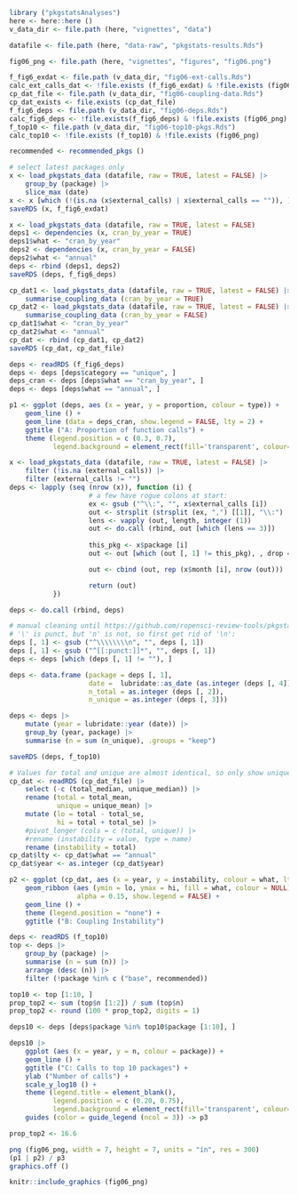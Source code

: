 
```r
library ("pkgstatsAnalyses")
here <- here::here ()
v_data_dir <- file.path (here, "vignettes", "data")

datafile <- file.path (here, "data-raw", "pkgstats-results.Rds")

fig06_png <- file.path (here, "vignettes", "figures", "fig06.png")

f_fig6_exdat <- file.path (v_data_dir, "fig06-ext-calls.Rds")
calc_ext_calls_dat <- !file.exists (f_fig6_exdat) & !file.exists (fig06_png)
cp_dat_file <- file.path (v_data_dir, "fig06-coupling-data.Rds")
cp_dat_exists <- file.exists (cp_dat_file)
f_fig6_deps <- file.path (v_data_dir, "fig06-deps.Rds")
calc_fig6_deps <- !file.exists(f_fig6_deps) & !file.exists (fig06_png)
f_top10 <- file.path (v_data_dir, "fig06-top10-pkgs.Rds")
calc_top10 <- !file.exists (f_top10) & !file.exists (fig06_png)
```
```r
recommended <- recommended_pkgs ()
```

```r
# select latest packages only
x <- load_pkgstats_data (datafile, raw = TRUE, latest = FALSE) |>
    group_by (package) |>
    slice_max (date)
x <- x [which (!(is.na (x$external_calls) | x$external_calls == "")), ]
saveRDS (x, f_fig6_exdat)
```


```r
x <- load_pkgstats_data (datafile, raw = TRUE, latest = FALSE)
deps1 <- dependencies (x, cran_by_year = TRUE)
deps1$what <- "cran_by_year"
deps2 <- dependencies (x, cran_by_year = FALSE)
deps2$what <- "annual"
deps <- rbind (deps1, deps2)
saveRDS (deps, f_fig6_deps)
```

```r
cp_dat1 <- load_pkgstats_data (datafile, raw = TRUE, latest = FALSE) |>
    summarise_coupling_data (cran_by_year = TRUE)
cp_dat2 <- load_pkgstats_data (datafile, raw = TRUE, latest = FALSE) |>
    summarise_coupling_data (cran_by_year = FALSE)
cp_dat1$what <- "cran_by_year"
cp_dat2$what <- "annual"
cp_dat <- rbind (cp_dat1, cp_dat2)
saveRDS (cp_dat, cp_dat_file)
```



```r
deps <- readRDS (f_fig6_deps)
deps <- deps [deps$category == "unique", ]
deps_cran <- deps [deps$what == "cran_by_year", ]
deps <- deps [deps$what == "annual", ]

p1 <- ggplot (deps, aes (x = year, y = proportion, colour = type)) +
    geom_line () +
    geom_line (data = deps_cran, show.legend = FALSE, lty = 2) +
    ggtitle ("A: Proportion of function calls") +
    theme (legend.position = c (0.3, 0.7),
           legend.background = element_rect(fill='transparent', colour='transparent'))
```


```r
x <- load_pkgstats_data (datafile, raw = TRUE, latest = FALSE) |>
    filter (!is.na (external_calls)) |>
    filter (external_calls != "")
deps <- lapply (seq (nrow (x)), function (i) {
                    # a few have rogue colons at start:
                    ex <- gsub ("^\\:", "", x$external_calls [i])
                    out <- strsplit (strsplit (ex, ",") [[1]], "\\:")
                    lens <- vapply (out, length, integer (1))
                    out <- do.call (rbind, out [which (lens == 3)])
                    
                    this_pkg <- x$package [i]
                    out <- out [which (out [, 1] != this_pkg), , drop = FALSE]

                    out <- cbind (out, rep (x$month [i], nrow (out)))

                    return (out)
           })

deps <- do.call (rbind, deps)

# manual cleaning until https://github.com/ropensci-review-tools/pkgstats/issues/33
# '\' is punct, but 'n' is not, so first get rid of '\n':
deps [, 1] <- gsub ("^\\\\\\\\n", "", deps [, 1])
deps [, 1] <- gsub ("^[[:punct:]]*", "", deps [, 1])
deps <- deps [which (deps [, 1] != ""), ]

deps <- data.frame (package = deps [, 1],
                    date =  lubridate::as_date (as.integer (deps [, 4])),
                    n_total = as.integer (deps [, 2]),
                    n_unique = as.integer (deps [, 3]))

deps <- deps |>
    mutate (year = lubridate::year (date)) |>
    group_by (year, package) |>
    summarise (n = sum (n_unique), .groups = "keep")

saveRDS (deps, f_top10)
```

```r
# Values for total and unique are almost identical, so only show unique
cp_dat <- readRDS (cp_dat_file) |>
    select (-c (total_median, unique_median)) |>
    rename (total = total_mean,
            unique = unique_mean) |>
    mutate (lo = total - total_se,
            hi = total + total_se) |>
    #pivot_longer (cols = c (total, unique)) |>
    #rename (instability = value, type = name)
    rename (instability = total)
cp_dat$lty <- cp_dat$what == "annual"
cp_dat$year <- as.integer (cp_dat$year)

p2 <- ggplot (cp_dat, aes (x = year, y = instability, colour = what, lty = lty)) +
    geom_ribbon (aes (ymin = lo, ymax = hi, fill = what, colour = NULL),
                 alpha = 0.15, show.legend = FALSE) +
    geom_line () +
    theme (legend.position = "none") +
    ggtitle ("B: Coupling Instability")
```

```r
deps <- readRDS (f_top10)
top <- deps |>
    group_by (package) |>
    summarise (n = sum (n)) |>
    arrange (desc (n)) |>
    filter (!package %in% c ("base", recommended))

top10 <- top [1:10, ]
prop_top2 <- sum (top$n [1:2]) / sum (top$n)
prop_top2 <- round (100 * prop_top2, digits = 1)

deps10 <- deps [deps$package %in% top10$package [1:10], ]

deps10 |>
    ggplot (aes (x = year, y = n, colour = package)) +
    geom_line () +
    ggtitle ("C: Calls to top 10 packages") +
    ylab ("Number of calls") +
    scale_y_log10 () +
    theme (legend.title = element_blank(),
           legend.position = c (0.20, 0.75),
           legend.background = element_rect(fill='transparent', colour='transparent')) +
    guides (color = guide_legend (ncol = 3)) -> p3
```
```r
prop_top2 <- 16.6
```


```r
png (fig06_png, width = 7, height = 7, units = "in", res = 300)
(p1 | p2) / p3
graphics.off ()
```

```r
knitr::include_graphics (fig06_png)
```
